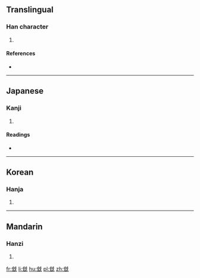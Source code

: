 ==Translingual==

===Han character===
{{Han char|rn=10|rad=儿|as=06|sn=8|four=|canj=一山一女山 (MUMVU)|ids=⿰[[兂]]兂}}

# {{defn|Han|sort=儿06}}

====References====
* {{Han ref|kx=0125.050|dkj=01367|dj=0265.080|hdz=10272.020|uh=5153|ud=20819}}

----

==Japanese==

===Kanji===
{{ja-kanji|grade=|rs=儿06}}

# {{defn|lang=ja|sort=儿06}}

====Readings====
* {{ja-readings|on=[[しん]] (shin), [[さん]] (san)|kun=[[するどい]] (surudoi), [[たすける]] (tasukeru)}}

----

==Korean==

===Hanja===
{{ko-hanja|hangeul=[[침]], [[찬]]|rv=chim, chan|mr=ch'im, ch'an}}

# {{defn|lang=ko|sort=儿06}}

----

==Mandarin==

===Hanzi===
{{cmn-hanzi|pin=[[kè]] ([[ke4]]), [[xīn]] ([[xin1]])|wg=k'o<sup>4</sup>, hsin<sup>1</sup>}}

# {{defn|lang=cmn|sort=儿06}}

[[fr:兓]]
[[li:兓]]
[[hu:兓]]
[[pl:兓]]
[[zh:兓]]